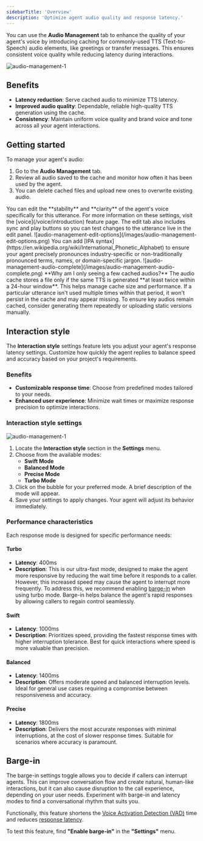 ```yaml
---
sidebarTitle: 'Overview'
description: 'Optimize agent audio quality and response latency.'
---
```


You can use the **Audio Management** tab to enhance the quality of your agent's voice by <Tooltip tip="TTS caching stores responses so they can be quickly accessed again, reducing the time and cost needed to repeatedly call the client.">introducing caching</Tooltip>
for commonly-used TTS (Text-to-Speech) audio elements, like greetings or transfer messages. This ensures consistent voice quality while reducing latency
during interactions.

![audio-management-1](/images/audio-management-1.png)

## Benefits

- **Latency reduction**: Serve cached audio to minimize TTS latency.
- **Improved audio quality**: Dependable, reliable high-quality TTS generation using the cache.
- **Consistency**: Maintain uniform voice quality and brand voice and tone across all your agent interactions.

## Getting started

To manage your agent's audio:
1. Go to the **Audio Management** tab.
2. Review all audio saved to the cache and monitor how often it has been used by the agent.
3. You can delete cached files and upload new ones to overwrite existing audio.

<Tabs>
  <Tab title="Edit options">
  You can edit the **stability** and **clarity** of the agent's voice specifically for this utterance. For more information on these settings, visit the [voice](/voice/introduction) feature page. The edit tab also includes sync <Icon icon="arrows-rotate" iconType="solid" /> and play <Icon icon="play" iconType="solid" /> buttons so you can test changes to the utterance live in the edit panel.
    ![audio-management-edit-options](/images/audio-management-edit-options.png)
  </Tab>
  <Tab title="Add IPA syntax">
  You can add [IPA syntax](https://en.wikipedia.org/wiki/International_Phonetic_Alphabet) to ensure your agent precisely pronounces industry-specific or non-traditionally pronounced terms, names, or domain-specific jargon.
    ![audio-management-audio-complete](/images/audio-management-audio-complete.png)
  </Tab>
</Tabs>

<Tip>
**Why am I only seeing a few cached audios?**
The audio cache stores a file only if the same TTS is generated **at least twice within a 24-hour window**. This helps manage cache size and performance. If a particular utterance isn't used multiple times within that period, it won't persist in the cache and may appear missing.
To ensure key audios remain cached, consider generating them repeatedly or uploading static versions manually.
</Tip>

## Interaction style

The **Interaction style** settings feature lets you adjust your agent's response latency settings. Customize how quickly the agent
replies to balance speed and accuracy based on your project's requirements.

### Benefits

- **Customizable response time**: Choose from predefined modes tailored to your needs.
- **Enhanced user experience**: Minimize wait times or maximize response precision to optimize interactions.

### Interaction style settings

![audio-management-1](/images/interaction-style.png)

1. Locate the **Interaction style** section in the **Settings** menu.
2. Choose from the available modes:
   - **Swift Mode**
   - **Balanced Mode**
   - **Precise Mode**
   - **Turbo Mode**
3. Click on the bubble for your preferred mode. A brief description of the mode will appear.
4. Save your settings to apply changes. Your agent will adjust its behavior immediately.

### Performance characteristics

Each response mode is designed for specific performance needs:

#### Turbo

- **Latency**: 400ms
- **Description**: This is our ultra-fast mode, designed to make the agent more responsive by reducing the wait time
before it responds to a caller. However, this increased speed may cause the agent to interrupt more frequently. To address this, we recommend
enabling [barge-in](#barge-in) when using turbo mode. Barge-in helps balance the agent's rapid responses by allowing callers to regain control seamlessly.

#### Swift

- **Latency**: 1000ms  
- **Description**: Prioritizes speed, providing the fastest response times with higher interruption tolerance. Best for quick interactions
where speed is more valuable than precision.

#### Balanced

- **Latency**: 1400ms  
- **Description**: Offers moderate speed and balanced interruption levels. Ideal for general use cases requiring a compromise between
 responsiveness and accuracy.

#### Precise

- **Latency**: 1800ms  
- **Description**: Delivers the most accurate responses with minimal interruptions, at the cost of slower response times. Suitable for scenarios
where accuracy is paramount.

## Barge-in

The barge-in settings toggle allows you to decide if callers can interrupt agents. This can improve conversation flow and create natural, human-like interactions, but it can
also cause disruption to the call experience, depending on your user needs. Experiment with barge-in and latency modes to find a conversational
rhythm that suits you.

Functionally, this feature shortens the [Voice Activation Detection (VAD)](https://machinelearning.apple.com/research/comparative-analysis-personalized-voice) time and reduces [response latency](/audio-management/introduction).

To test this feature, find **"Enable barge-in"** in the **"Settings"** menu.
